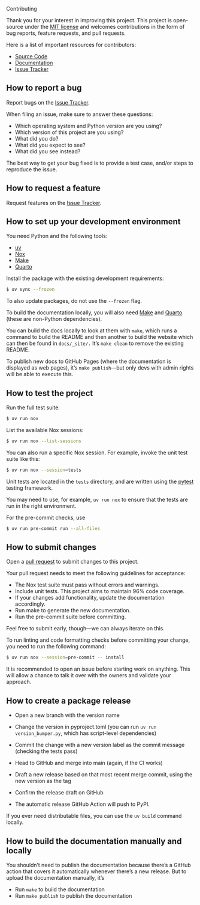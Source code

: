  Contributing

Thank you for your interest in improving this project. This project is
open-source under the [MIT license](https://opensource.org/licenses/MIT)
and welcomes contributions in the form of bug reports, feature requests,
and pull requests.

Here is a list of important resources for contributors:

- [Source Code](https://github.com/{{cookiecutter.github_handle}}/{{cookiecutter.repo_name}})
- [Documentation](https://{{cookiecutter.github_handle}}.github.io/{{cookiecutter.repo_name}}/)
- [Issue Tracker](https://github.com/{{cookiecutter.github_handle}}/{{cookiecutter.repo_name}}/issues)

## How to report a bug

Report bugs on the [Issue Tracker](https://github.com/{{cookiecutter.github_handle}}/{{cookiecutter.repo_name}}/issues).

When filing an issue, make sure to answer these questions:

- Which operating system and Python version are you using?
- Which version of this project are you using?
- What did you do?
- What did you expect to see?
- What did you see instead?

The best way to get your bug fixed is to provide a test case, and/or
steps to reproduce the issue.

## How to request a feature

Request features on the [Issue Tracker](https://github.com/{{cookiecutter.github_handle}}/{{cookiecutter.repo_name}}/issues).

## How to set up your development environment

You need Python and the following tools:

- [uv](https://docs.astral.sh/uv/)
- [Nox](https://nox.thea.codes/)
- [Make](https://www.gnu.org/software/make/)
- [Quarto](https://quarto.org/)

Install the package with the existing development requirements:

```bash
$ uv sync --frozen
```

To also update packages, do not use the `--frozen` flag.

To build the documentation locally, you will also need [Make](https://www.gnu.org/software/make/) and [Quarto](https://quarto.org/) (these are non-Python dependencies).

You can build the docs locally to look at them with `make`, which runs a command to build the README and then another to build the website which can then be found in `docs/_site/.` It's `make clean` to remove the existing README.

To publish new docs to GitHub Pages (where the documentation is displayed as web pages), it's `make publish`—but only devs with admin rights will be able to execute this.

## How to test the project

Run the full test suite:

```bash
$ uv run nox
```

List the available Nox sessions:

```bash
$ uv run nox --list-sessions
```

You can also run a specific Nox session. For example, invoke the unit
test suite like this:

```bash
$ uv run nox --session=tests
```

Unit tests are located in the `tests` directory, and are written using
the [pytest](https://pytest.readthedocs.io/) testing framework.

You may need to use, for example, `uv run nox` to ensure that the
tests are run in the right environment.

For the pre-commit checks, use

```bash
$ uv run pre-commit run --all-files
```

## How to submit changes

Open a [pull request](https://github.com/{{cookiecutter.github_handle}}/{{cookiecutter.repo_name}}/pulls) to
submit changes to this project.

Your pull request needs to meet the following guidelines for acceptance:

- The Nox test suite must pass without errors and warnings.
- Include unit tests. This project aims to maintain 96% code
  coverage.
- If your changes add functionality, update the documentation
  accordingly.
- Run make to generate the new documentation.
- Run the pre-commit suite before committing.

Feel free to submit early, though---we can always iterate on this.

To run linting and code formatting checks before committing your change,
you need to run the following
command:

```bash
$ uv run nox --session=pre-commit -- install
```

It is recommended to open an issue before starting work on anything.
This will allow a chance to talk it over with the owners and validate
your approach.

## How to create a package release

- Open a new branch with the version name

- Change the version in pyproject.toml (you can run `uv run version_bumper.py`, which has script-level dependencies)

- Commit the change with a new version label as the commit message (checking the tests pass)

- Head to GitHub and merge into main (again, if the CI works)

- Draft a new release based on that most recent merge commit, using the new version as the tag

- Confirm the release draft on GitHub

- The automatic release GitHub Action will push to PyPI.

If you ever need distributable files, you can use the `uv build` command locally.

## How to build the documentation manually and locally

You shouldn't need to publish the documentation because there's a GitHub action that covers it automatically whenever there's a new release. But to upload the documentation manually, it's

- Run `make` to build the documentation
- Run `make publish` to publish the documentation
